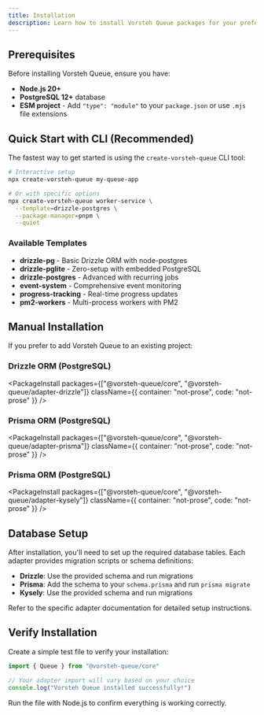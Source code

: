 ```yaml
---
title: Installation
description: Learn how to install Vorsteh Queue packages for your preferred ORM adapter.
---
```


## Prerequisites

Before installing Vorsteh Queue, ensure you have:

- **Node.js 20+**
- **PostgreSQL 12+** database
- **ESM project** - Add `"type": "module"` to your `package.json` or use `.mjs` file extensions

## Quick Start with CLI (Recommended)

The fastest way to get started is using the `create-vorsteh-queue` CLI tool:

```bash
# Interactive setup
npx create-vorsteh-queue my-queue-app

# Or with specific options
npx create-vorsteh-queue worker-service \
  --template=drizzle-postgres \
  --package-manager=pnpm \
  --quiet
```

### Available Templates

- **drizzle-pg** - Basic Drizzle ORM with node-postgres
- **drizzle-pglite** - Zero-setup with embedded PostgreSQL
- **drizzle-postgres** - Advanced with recurring jobs
- **event-system** - Comprehensive event monitoring
- **progress-tracking** - Real-time progress updates
- **pm2-workers** - Multi-process workers with PM2

## Manual Installation

If you prefer to add Vorsteh Queue to an existing project:

### Drizzle ORM (PostgreSQL)

<PackageInstall
  packages={["@vorsteh-queue/core", "@vorsteh-queue/adapter-drizzle"]}
  className={{ container: "not-prose", code: "not-prose" }}
/>

### Prisma ORM (PostgreSQL)

<PackageInstall
  packages={["@vorsteh-queue/core", "@vorsteh-queue/adapter-prisma"]}
  className={{ container: "not-prose", code: "not-prose" }}
/>

### Prisma ORM (PostgreSQL)

<PackageInstall
  packages={["@vorsteh-queue/core", "@vorsteh-queue/adapter-kysely"]}
  className={{ container: "not-prose", code: "not-prose" }}
/>

## Database Setup

After installation, you'll need to set up the required database tables. Each adapter provides migration scripts or schema definitions:

- **Drizzle**: Use the provided schema and run migrations
- **Prisma**: Add the schema to your `schema.prisma` and run `prisma migrate`
- **Kysely**: Use the provided schema and run migrations

Refer to the specific adapter documentation for detailed setup instructions.

## Verify Installation

Create a simple test file to verify your installation:

```typescript
import { Queue } from "@vorsteh-queue/core"

// Your adapter import will vary based on your choice
console.log("Vorsteh Queue installed successfully!")
```

Run the file with Node.js to confirm everything is working correctly.
